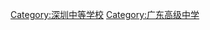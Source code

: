 {{Catnav|頁面分類|各種主題的頁面分類|依中国各省来作的分类|中国各省教育|广东教育|深圳教育|深圳中等教育}}

[[Category:深圳中等学校|Category:深圳中等学校]]
[[Category:广东高级中学|Category:广东高级中学]]